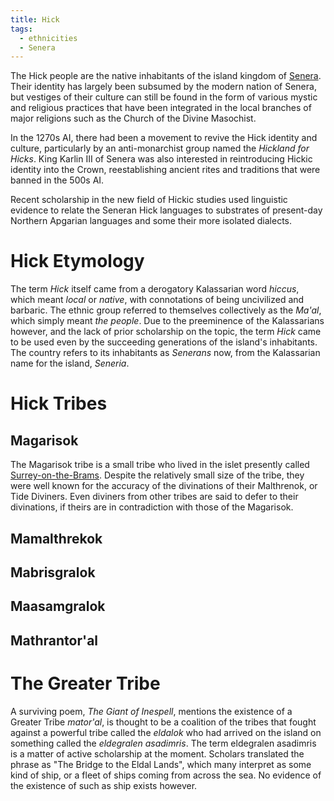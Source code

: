 ```yaml
---
title: Hick
tags:
  - ethnicities
  - Senera
---
```



The Hick people are the native inhabitants of the island kingdom of
[Senera](../locations/senera.mdx). Their identity has largely been subsumed by the
modern nation of Senera, but vestiges of their culture can still be found in the
form of various mystic and religious practices that have been integrated in the
local branches of major religions such as the Church of the Divine Masochist.

In the 1270s AI, there had been a movement to revive the Hick identity and
culture, particularly by an anti-monarchist group named the _Hickland for
Hicks_. King Karlin III of Senera was also interested in reintroducing Hickic
identity into the Crown, reestablishing ancient rites and traditions that were
banned in the 500s AI.

Recent scholarship in the new field of Hickic studies used linguistic evidence
to relate the Seneran Hick languages to substrates of present-day Northern
Apgarian languages and some their more isolated dialects.

# Hick Etymology

The term _Hick_ itself came from a derogatory Kalassarian word _hiccus_, which
meant _local_ or _native_, with connotations of being uncivilized and barbaric.
The ethnic group referred to themselves collectively as the _Ma'al_, which
simply meant _the people_. Due to the preeminence of the Kalassarians however,
and the lack of prior scholarship on the topic, the term _Hick_ came to be used
even by the succeeding generations of the island's inhabitants. The country
refers to its inhabitants as _Senerans_ now, from the Kalassarian name for the
island, _Seneria_.

# Hick Tribes

## Magarisok

The Magarisok tribe is a small tribe who lived in the islet presently called
[Surrey-on-the-Brams](../locations/surrey-on-the-brams.mdx). Despite the
relatively small size of the tribe, they were well known for the accuracy of the
divinations of their Malthrenok, or Tide Diviners. Even diviners from other
tribes are said to defer to their divinations, if theirs are in contradiction
with those of the Magarisok.

## Mamalthrekok

## Mabrisgralok

## Maasamgralok

## Mathrantor'al

# The Greater Tribe

A surviving poem, _The Giant of Inespell_, mentions the existence of a Greater
Tribe _mator'al_, is thought to be a coalition of the tribes that fought against
a powerful tribe called the _eldalok_ who had arrived on the island on something
called the _eldegralen asadimris_. The term eldegralen asadimris is a matter of
active scholarship at the moment. Scholars translated the phrase as "The Bridge
to the Eldal Lands", which many interpret as some kind of ship, or a fleet of
ships coming from across the sea. No evidence of the existence of such as ship
exists however.
